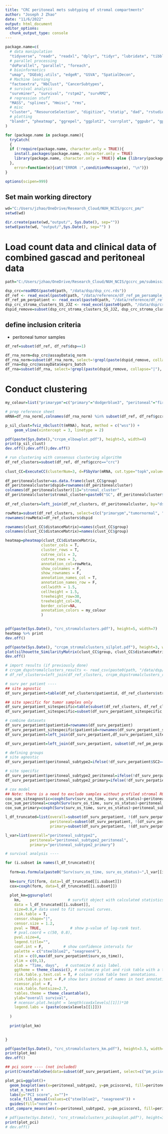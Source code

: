 ---
title: "CRC peritoneal mets subtyping of stromal compartments"
author: "Joseph J Zhao"
date: "11/6/2022"
output: html_document
editor_options: 
  chunk_output_type: console
---

```{r setup, include=FALSE}
package.name=c(
  # data manipulation
  "tidyverse", "readr", "readxl", "dplyr", "tidyr", "lubridate", "tibble", "plyr", "devtools", "stringr", "stringi", "gtools", "reshape2",
  # parallel processing
  "doParallel", "parallel", "foreach",
  # bioinformatics
  "umap", "DGEobj.utils", "edgeR", "GSVA", "SpatialDecon",
  # Machine learning
  "factoextra", "NbClust", "CancerSubtypes", 
  # survival analysis
  "survminer", "survival", "rstpm2", "survRM2",
  # regression stuff
  "MASS", "splines", "Hmisc", "rms",
  # misc
  "cluster", "ResourceSelection", "digitize", "statip", "dad", "rstudioapi", "tableone",
  # plotting
  "blandr", "pheatmap", "ggrepel", "ggplot2", "corrplot", "ggpubr", "gplots", "grid", "EnvStats"
)

for (package.name in package.name){
  tryCatch(
  {
  if (!require(package.name, character.only = TRUE)){ 
    install.packages(package.name, character.only = TRUE) 
    library(package.name, character.only = TRUE)} else {library(package.name, character.only = TRUE)}
  }, 
    error=function(e){cat("ERROR :",conditionMessage(e), "\n")})
}

options(scipen=999)

```

## Set main working directory

```{r working directory}
wd="C:/Users/jzhao/OneDrive/Research_Cloud/NUH_NCIS/gccrc_pm/"
setwd(wd)

dir.create(paste(wd,"output/", Sys.Date(), sep=""))
setwd(paste(wd, "output/",Sys.Date(), sep="") )

```

# Load count data and clinical data of combined gascad and peritoneal data     

```{r}

path="C:/Users/jzhao/OneDrive/Research_Cloud/NUH_NCIS/gccrc_pm/submissions/substudies/crcpm/submissions/ccr/r1/workings"

dsp_crc=readRDS(paste0(path, "/data/dsp/dsp_crc.rds"))
df_ref <- read_excel(paste0(path, "/data/reference/df_ref_pm_persample_annotated_crc.xlsx")) %>% data.frame
df_ref_pm_perpatient <- read_excel(paste0(path, "/data/reference/df_ref_pm_perpatient_crc.xlsx"))
dsp_crc_stroma_clusters_SS_JJZ <- read_excel(paste0(path, "/data/dsp/crcpm_stromalclusters/dsp_crc_sc_annotated.xls"))[,-1]
dspid_remove=subset(dsp_crc_stroma_clusters_SS_JJZ, dsp_crc_stroma_clusters_SS_JJZ$exclude_ss==0)$dspid # exclude Lymphoid aggregates ROI (n=14)

```

## define inclusion criteria
- peritoneal tumor samples

```{r}

df_ref=subset(df_ref, df_ref$dsp==1)

df_rna_norm=dsp_crc@assayData$q_norm
df_rna_norm=subset(df_rna_norm, select=!grepl(paste(dspid_remove, collapse="|"), colnames(df_rna_norm))) # remove lymphoid aggregates
df_rna=dsp_crc@assayData$exprs_batch
df_rna=subset(df_rna, select=!grepl(paste(dspid_remove, collapse="|"), colnames(df_rna))) # remove lymphoid aggregates

```

# Conduct clustering

```{r}

my_colour=list("primarypm"=c("primary"="dodgerblue3", "peritoneal"="firebrick3"))

# prep reference sheet
mRNA=df_rna_norm[,colnames(df_rna_norm) %in% subset(df_ref, df_ref$gccrc=="crc" & df_ref$dsproi=="stroma" )$dspid]

p_sil_clust=fviz_nbclust(t(mRNA), hcut, method = c("wss")) + 
    geom_vline(xintercept = 3, linetype = 2)

pdf(paste(Sys.Date(),"crcpm_elbowplot.pdf"), height=3, width=4)
print(p_sil_clust)
dev.off();dev.off();dev.off()

# run clustering with consensus clustering algorithm
df_ref_clusters=subset(df_ref, df_ref$gccrc=="crc")
    
clust_CC=ExecuteCC(clusterNum=3, d=FSbyVar(mRNA, cut.type="topk",value=1000), maxK=3, clusterAlg="pam", distance="canberra")
    
df_peritonealcluster=as.data.frame(clust_CC$group)
df_peritonealcluster$dspid=rownames(df_peritonealcluster)
colnames(df_peritonealcluster)[1]="stromal_cluster"
df_peritonealcluster$stromal_cluster=paste0("SC", df_peritonealcluster$stromal_cluster)
  
df_ref_clusters=left_join(df_ref_clusters, df_peritonealcluster, by="dspid")

rowMeta=subset(df_ref_clusters, select=c(c("primarypm","tumornormal", "stromal_cluster"))) %>% as.data.frame()
rownames(rowMeta)=df_ref_clusters$dspid

rownames(clust_CC$distanceMatrix)=names(clust_CC$group)
colnames(clust_CC$distanceMatrix)=names(clust_CC$group)

heatmap=pheatmap(clust_CC$distanceMatrix,
                cluster_cols = T,
                cluster_rows = T,
                cutree_cols = 3,
                cutree_rows = 3,
                annotation_col=rowMeta,
                show_colnames = F,
                show_rownames = F,
                annotation_names_col = T,
                annotation_names_row = F,
                cellwidth = 1.5,
                cellheight = 1.5,
                treeheight_row=30,
                treeheight_col=30,
                border_color=NA,
                annotation_colors = my_colour
                )

    
pdf(paste(Sys.Date(), "crc_stromalclusters.pdf"), height=5, width=7)
heatmap %>% print
dev.off()

pdf(paste(Sys.Date(), "crcpm_stromalclusters_silplot.pdf"), height=3, width=4)
plot(silhouette_SimilarityMatrix(clust_CC$group, clust_CC$distanceMatrix), main=paste0("Silhouette plot"))
dev.off()

# import results (if previously done)
# crcpm_dspstromalclusters_results <- read_csv(paste0(path, "/data/dsp/crcpm_stromalclusters/crcpm_dspstromalclusters_results.csv"))[-1]
# df_ref_clusters=left_join(df_ref_clusters, crcpm_dspstromalclusters_results, by="dspid")

# surv per patient ----
## site agnostic
df_surv_perpatient=table(df_ref_clusters$patientid, df_ref_clusters$stromal_cluster) %>% as.data.frame.matrix()

## site specific for tumor samples only
df_surv_perpatient_sitespecific=table(subset(df_ref_clusters, df_ref_clusters$tumornormal=="tumor")$patientid, paste0(subset(df_ref_clusters, df_ref_clusters$tumornormal=="tumor")$primarypm, "_", subset(df_ref_clusters, df_ref_clusters$tumornormal=="tumor")$stromal_cluster)) %>% as.data.frame.matrix()
df_surv_perpatient_sitespecific=subset(df_surv_perpatient_sitespecific, select=grep("SC", colnames(df_surv_perpatient_sitespecific), value=T))

# combine datasets
df_surv_perpatient$patientid=rownames(df_surv_perpatient)
df_surv_perpatient_sitespecific$patientid=rownames(df_surv_perpatient_sitespecific)
df_surv_perpatient=left_join(df_surv_perpatient,df_surv_perpatient_sitespecific, by="patientid")

df_surv_perpatient=left_join(df_surv_perpatient, subset(df_ref_pm_perpatient, select=c("patientid", grep("_status|_time|date|pci", colnames(df_ref_pm_perpatient), value=T))), by="patientid")

# defining groups
# site agnostic
df_surv_perpatient$peritoneal_subtype2=ifelse(!df_surv_perpatient$SC2==0, "SC2", "no SC2")

# site specific
df_surv_perpatient$peritoneal_subtype2_peritoneal=ifelse(!df_surv_perpatient$peritoneal_SC2==0, "SC2 in PM", "no SC2 in PM")
df_surv_perpatient$peritoneal_subtype2_primary=ifelse(!df_surv_perpatient$primary_SC2==0, "SC2 in PT", "no SC2 in PT")

# cox model
## Note: there is a need to exclude samples without profiled stromal ROI, as we are unable to account for their adjacent stromal phenotype 
cox_sum_siteagnostic=coxph(Surv(surv_os_time, surv_os_status)~peritoneal_subtype2, data=subset(df_surv_perpatient, !(df_surv_perpatient$SC1+df_surv_perpatient$SC2+df_surv_perpatient$SC3)==0)) %>% summary
cox_sum_peritoneal=coxph(Surv(surv_os_time, surv_os_status)~peritoneal_subtype2_peritoneal, data=subset(df_surv_perpatient, !(df_surv_perpatient$peritoneal_SC1+df_surv_perpatient$peritoneal_SC2+df_surv_perpatient$peritoneal_SC3)==0)) %>% summary
cox_sum_primary=coxph(Surv(surv_os_time, surv_os_status)~peritoneal_subtype2_primary, data=subset(df_surv_perpatient, !(df_surv_perpatient$primary_SC1+df_surv_perpatient$primary_SC2)==0)) %>% summary

l_df_truncated=list(overall=subset(df_surv_perpatient, !(df_surv_perpatient$SC1+df_surv_perpatient$SC2+df_surv_perpatient$SC3)==0),
                    peritoneal=subset(df_surv_perpatient, !(df_surv_perpatient$peritoneal_SC1+df_surv_perpatient$peritoneal_SC2+df_surv_perpatient$peritoneal_SC3)==0),
                    primary=subset(df_surv_perpatient, !(df_surv_perpatient$primary_SC1+df_surv_perpatient$primary_SC2)==0))

l_var=list(overall="peritoneal_subtype2",
           peritoneal="peritoneal_subtype2_peritoneal",
           primary="peritoneal_subtype2_primary")

# survival analysis ----

for (i.subset in names(l_df_truncated)){
  
  form=as.formula(paste0("Surv(surv_os_time, surv_os_status)~",l_var[[i.subset]]))
  
  km=surv_fit(form, data=l_df_truncated[[i.subset]])
  cox=coxph(form, data=l_df_truncated[[i.subset]])
  
  plot_km=ggsurvplot(
    km,                     # survfit object with calculated statistics.
    data = l_df_truncated[[i.subset]],  
    size=0.8,# data used to fit survival curves.
    risk.table = T,    
    censor.shape="|",
    censor.size = 1.2,
    pval = TRUE,             # show p-value of log-rank test.
    # pval.coord = c(50, 0.8),
    pval.size=4,
    legend.title="",
    conf.int = F,         # show confidence intervals for 
    palette = c("steelblue2", "seagreen4"),
    xlim = c(0,max(df_surv_perpatient$surv_os_time)),
    ylim = c(0,1),
    xlab = "Time, days",   # customize X axis label.
    ggtheme = theme_classic(), # customize plot and risk table with a theme.
    risk.table.y.text.col = T, # colour risk table text annotations.
    risk.table.y.text = F,# show bars instead of names in text annotations
    ncensor.plot = F,     
    risk.table.fontsize=2.7,
    tables.theme = theme_cleantable(),
    ylab="overall survival",
    # ncensor.plot.height = length(cox$xlevels[[1]])*10
    legend.labs = (paste(cox$xlevels[[1]]))
    
  )
  
  print(plot_km)

  
}

pdf(paste(Sys.Date(), "crc_stromalclusters_km.pdf"), height=3.5, width=3.5)
print(plot_km)
dev.off()

## pci score ---- (not included)
print(CreateTableOne(data=subset(df_surv_perpatient, select=c("pm_pciscore1", "peritoneal_subtype2")), strata="peritoneal_subtype2"), nonnormal = "pm_pciscore1")

plot_pci=ggplot()+
  geom_boxplot(aes(x=peritoneal_subtype2, y=pm_pciscore1, fill=peritoneal_subtype2), data=subset(df_surv_perpatient, !(df_surv_perpatient$SC1+df_surv_perpatient$SC2+df_surv_perpatient$SC3)==0), notch = T, width=0.5) +
  stat_n_text() +
  labs(y="PCI score", x="")+
  scale_fill_manual(values=c("steelblue2", "seagreen4")) +
  guides(fill="none") +
stat_compare_means(aes(x=peritoneal_subtype2, y=pm_pciscore1, fill=peritoneal_subtype2), data=subset(df_surv_perpatient, !(df_surv_perpatient$SC1+df_surv_perpatient$SC2+df_surv_perpatient$SC3)==0), tip.length = 0.03, method="t.test")

# pdf(paste(Sys.Date(), "crc_stromalclusters_pciboxplot.pdf"), height=3.5, width=3.5)
print(plot_pci)
# dev.off()
    
```

